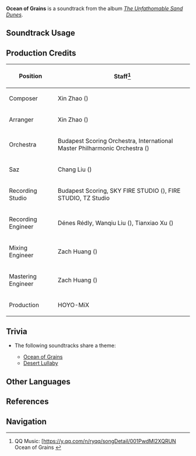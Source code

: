{{Soundtrack Infobox
|image          = The Unfathomable Sand Dunes.png
|album          = The Unfathomable Sand Dunes
|disc           = 1
|number         = 38
|featured       =
|featured2      =
|featured3      =
|featured_disc  =
|featured_disc2 =
|featured_disc3 =
|youtube_id     = CrwgSpRTPVk
|spotify_id     = 3p7AmB9Mpx1SA3FT4pzIGu
|previous       = Gilded Journey (Soundtrack)
|next           = Desert Lullaby
}}
'''Ocean of Grains''' is a soundtrack from the album ''[[The Unfathomable Sand Dunes]]''.

==Soundtrack Usage==
{{Soundtrack Usage
|quest    = What Shape Does the Self Hold;;A Mysterious Missive on Paper Wings
|location = Desert of Hadramaveth//day;;Veluriyam Mirage//desert, day
}}

==Production Credits==
{| class="wikitable"
! Position
! Staff<ref>QQ Music: [https://y.qq.com/n/ryqq/songDetail/001PwdMl2XQRUN Ocean of Grains {{zh|众砾的汪洋}}</ref>
|-
! Composer
| Xin Zhao ({{zh|赵鑫}})
|-
! Arranger
| Xin Zhao ({{zh|赵鑫}})
|-
! Orchestra
| Budapest Scoring Orchestra, International Master Philharmonic Orchestra ({{zh|国际首席爱乐乐团}})
|-
! Saz
| Chang Liu ({{zh|刘耳朵}})
|-
! Recording Studio
| Budapest Scoring, SKY FIRE STUDIO ({{zh|九紫天诚录音棚}}), FIRE STUDIO, TZ Studio
|-
! Recording Engineer
| Dénes Rédly, Wanqiu Liu ({{zh|刘婉秋}}), Tianxiao Xu ({{zh|徐天晓}})
|-
! Mixing Engineer
| Zach Huang ({{zh|黄巍}})
|-
! Mastering Engineer
| Zach Huang ({{zh|黄巍}})
|-
! Production
| HOYO-MiX
|}
<!--
==Gallery==
<gallery>
</gallery>
-->

==Trivia==
* <section begin="HadramavethTheme1" />The following soundtracks share a theme:
** [[Ocean of Grains]]
** [[Desert Lullaby]] <section end="HadramavethTheme1" />

==Other Languages==
{{Other Languages
|en      = Ocean of Grains
|zhs     = 众砾的汪洋
|zhs_rm  = Zhònglì de Wāngyáng
|zht     = 眾礫的汪洋
|zht_rm  = Zhònglì de Wāngyáng
|zh_tl   = Vast Ocean of Sand Grains
|ja      = 砂の大海原
|ja_rm   = Suna no Oounabara
|ja_tl   = Vast Ocean of Sand
}}

==References==
{{Reflist}}

==Navigation==
{{Soundtrack Navbox|The Unfathomable Sand Dunes}}